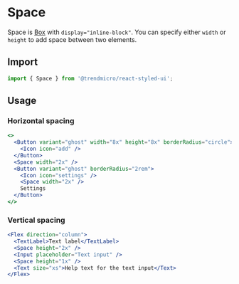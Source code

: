 # Space

Space is [Box](./box) with `display="inline-block"`. You can specify either `width` or `height` to add space between two elements.

## Import

```js
import { Space } from '@trendmicro/react-styled-ui';
```

## Usage

### Horizontal spacing

```jsx
<>
  <Button variant="ghost" width="8x" height="8x" borderRadius="circle">
    <Icon icon="add" />
  </Button>
  <Space width="2x" />
  <Button variant="ghost" borderRadius="2rem">
    <Icon icon="settings" />
    <Space width="2x" />
    Settings
  </Button>
</>
```

### Vertical spacing

```jsx
<Flex direction="column">
  <TextLabel>Text label</TextLabel>
  <Space height="2x" />
  <Input placeholder="Text input" />
  <Space height="1x" />
  <Text size="xs">Help text for the text input</Text>
</Flex>
```
